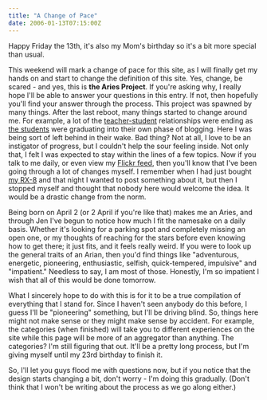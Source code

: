```yaml
---
title: "A Change of Pace"
date: 2006-01-13T07:15:00Z
---
```


Happy Friday the 13th, it's also my Mom's birthday so it's a bit more special than usual.

This weekend will mark a change of pace for this site, as I will finally get my hands on and start to change the definition of this site. Yes, change, be scared - and yes, this is **the Aries Project**. If you're asking why, I really hope I'll be able to answer your questions in this entry. If not, then hopefully you'll find your answer through the process. This project was spawned by many things. After the last reboot, many things started to change around me. For example, a lot of the [teacher-student][1] relationships were ending as [the students][2] were graduating into their own phase of blogging. Here I was being sort of left behind in their wake. Bad thing? Not at all, I love to be an instigator of progress, but I couldn't help the sour feeling inside. Not only that, I felt I was expected to stay within the lines of a few topics. Now if you talk to me daily, or even view my [Flickr feed][3], then you'll know that I've been going through a lot of changes myself. I remember when I had just bought [my RX-8][4] and that night I wanted to post something about it, but then I stopped myself and thought that nobody here would welcome the idea. It would be a drastic change from the norm.

Being born on April 2 (or 2 April if you're like that) makes me an Aries, and through Jen I've begun to notice how much I fit the namesake on a daily basis. Whether it's looking for a parking spot and completely missing an open one, or my thoughts of reaching for the stars before even knowing how to get there; it just fits, and it feels really weird. If you were to look up the general traits of an Arian, then you'd find things like "adventurous, energetic, pioneering, enthusiastic, selfish, quick-tempered, impulsive" and "impatient." Needless to say, I am most of those. Honestly, I'm so impatient I wish that all of this would be done tomorrow.

What I sincerely hope to do with this is for it to be a true compilation of everything that I stand for. Since I haven't seen anybody do this before, I guess I'll be "pioneering" something, but I'll be driving blind. So, things here might not make sense or they might make sense by accident. For example, the categories (when finished) will take you to different experiences on the site while this page will be more of an aggregator than anything. The categories? I'm still figuring that out. It'll be a pretty long process, but I'm giving myself until my 23rd birthday to finish it.

So, I'll let you guys flood me with questions now, but if you notice that the design starts changing a bit, don't worry - I'm doing this gradually. (Don't think that I won't be writing about the process as we go along either.)

[1]: http://paulstamatiou.com/
[2]: http://solutionwatch.com
[3]: http://flickr.com/photos/avalonstar/
[4]: http://flickr.com/photos/avalonstar/sets/1506031/
